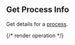 ## Get Process Info

Get details for a [process](https://hathora.dev/docs/concepts/hathora-entities#process).

{/* render operation */}
